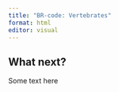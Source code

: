 ```yaml
---
title: "BR-code: Vertebrates"
format: html
editor: visual
---
```


::: {.content-visible when-format="html"}
# What next?
:::

Some text here
